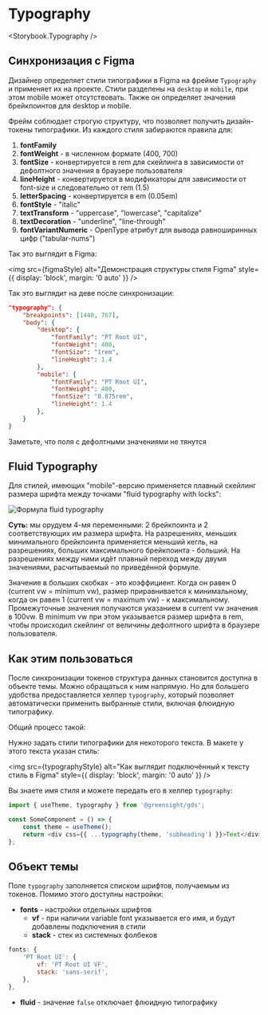 
<Meta title="Dev | Typography" />

# Typography

<Storybook.Typography />
<br />

## Синхронизация с Figma

Дизайнер определяет стили типографики в Figma на фрейме `Typography` и применяет их на проекте. Стили разделены на `desktop` и `mobile`, при этом mobile может отсутствовать. Также он определяет значения брейкпоинтов для desktop и mobile.

Фрейм соблюдает строгую структуру, что позволяет получить дизайн-токены типографики. Из каждого стиля забираются правила для:

1. **fontFamily**
1. **fontWeight** - в численном формате (400, 700)
1. **fontSize** - конвертируется в rem для скейлинга в зависимости от дефолтного значения в браузере пользователя
1. **lineHeight** - конвертируется в модификаторы для зависимости от font-size и следовательно от rem (1.5)
1. **letterSpacing** - конвертируется в em (0.05em)
1. **fontStyle** - "italic"
1. **textTransform** - "uppercase", "lowercase", "capitalize"
1. **textDecoration** - "underline", "line-through"
1. **fontVariantNumeric** - OpenType атрибут для вывода равноширинных цифр ("tabular-nums")

Так это выглядит в Figma:

<img src={figmaStyle} alt="Демонстрация структуры стиля Figma" style={{ display: 'block', margin: '0 auto' }} />

Так это выглядит на деве после синхронизации:

```json
"typography": {
    "breakpoints": [1440, 767],
    "body": {
        "desktop": {
            "fontFamily": "PT Root UI",
            "fontWeight": 400,
            "fontSize": "1rem",
            "lineHeight": 1.4
        },
        "mobile": {
            "fontFamily": "PT Root UI",
            "fontWeight": 400,
            "fontSize": "0.875rem",
            "lineHeight": 1.4
        },
    }
}
```

<Note icon="☝🏿">Заметьте, что поля с дефолтными значениями не тянутся</Note>

## Fluid Typography

Для стилей, имеющих "mobile"-версию применяется плавный скейлинг размера шрифта между точками "fluid typography with locks":

<img src={fluidTypography} alt="Формула fluid typography" />

**Суть:** мы орудуем 4-мя переменными: 2 брейкпоинта и 2 соответствующих им размера шрифта. На разрешениях, меньших минимального брейкпоинта применяется меньший кегль, на разрешениях, больших максимального брейкпоинта - больший. На разрешениях между ними идёт плавный переход между двумя значениями, расчитываемый по приведённой формуле.

Значение в больших скобках - это коэффициент. Когда он равен 0 (current vw = minimum vw), размер приравнивается к минимальному, когда он равен 1 (current vw = maximum vw) - к максимальному. Промежуточные значения получаются указанием в current vw значения в 100vw. В minimum vw при этом указывается размер шрифта в rem, чтобы происходил скейлинг от величины дефолтного шрифта в браузере пользователя.

## Как этим пользоваться

После синхронизации токенов структура данных становится доступна в объекте темы. Можно обращаться к ним напрямую. Но для большего удобства предоставляется хелпер `typography`, который позволяет автоматически применить выбранные стили, включая флюидную типографику.

Общий процесс такой:

Нужно задать стили типографики для некоторого текста. В макете у этого текста указан стиль:

<img
    src={typographyStyle}
    alt="Как выглядит подключённый к тексту стиль в Figma"
    style={{ display: 'block', margin: '0 auto' }}
/>

Вы знаете имя стиля и можете передать его в хелпер `typography`:

```js
import { useTheme, typography } from '@greensight/gds';

const SomeComponent = () => {
    const theme = useTheme();
    return <div css={{ ...typography(theme, 'subheading') }}>Text</div>;
};
```

## Объект темы

Поле `typography` заполняется списком шрифтов, получаемым из токенов. Помимо этого доступны настройки:

-   **fonts** - настройки отдельных шрифтов
    -   **vf** - при наличии variable font указывается его имя, и будут добавлены подключения в стили
    -   **stack** - стек из системных фолбеков

```js
fonts: {
    'PT Root UI': {
        vf: 'PT Root UI VF',
        stack: 'sans-serif',
    },
},
```

-   **fluid** - значение `false` отключает флюидную типографику

